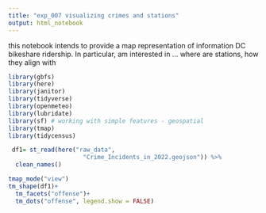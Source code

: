 ---
title: "exp_007 visualizing crimes and stations"
output: html_notebook
---
this notebook intends to provide a map representation of information DC bikeshare ridership. In particular,  am interested in ... where are stations, how they align with 

```{r}
library(gbfs)
library(here)
library(janitor)
library(tidyverse)
library(openmeteo)
library(lubridate)
library(sf) # working with simple features - geospatial
library(tmap)
library(tidycensus)

```
```{r}
 df1= st_read(here("raw_data",
                     "Crime_Incidents_in_2022.geojson")) %>%
  clean_names()
```

```{r}
tmap_mode("view")
tm_shape(df1)+
  tm_facets("offense")+
  tm_dots("offense", legend.show = FALSE)
```

